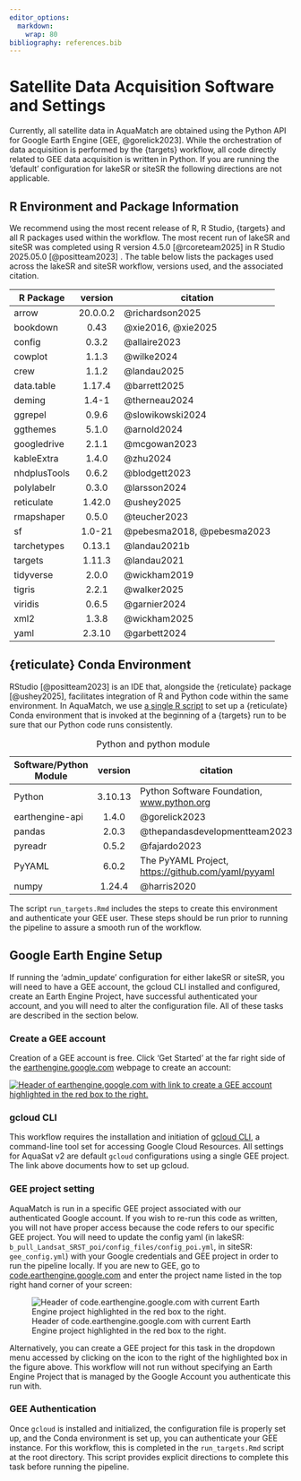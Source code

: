 ```yaml
---
editor_options:
  markdown:
    wrap: 80
bibliography: references.bib
---
```


# Satellite Data Acquisition Software and Settings {#software-settings}

Currently, all satellite data in AquaMatch are obtained using the Python API for
Google Earth Engine [GEE, @gorelick2023]. While the orchestration of data
acquisition is performed by the {targets} workflow, all code directly related to
GEE data acquisition is written in Python. If you are running the 'default'
configuration for lakeSR or siteSR the following directions are not applicable.

## R Environment and Package Information

We recommend using the most recent release of R, R Studio, {targets} and all R
packages used within the workflow. The most recent run of lakeSR and siteSR was
completed using R version 4.5.0 [@rcoreteam2025] in R Studio 2025.05.0
[@positteam2023] . The table below lists the packages used across the lakeSR and
siteSR workflow, versions used, and the associated citation.

| R Package    | version  | citation                   |
|--------------|:--------:|----------------------------|
| arrow        | 20.0.0.2 | @richardson2025            |
| bookdown     |   0.43   | @xie2016, @xie2025         |
| config       |  0.3.2   | @allaire2023               |
| cowplot      |  1.1.3   | @wilke2024                 |
| crew         |  1.1.2   | @landau2025                |
| data.table   |  1.17.4  | @barrett2025               |
| deming       |  1.4-1   | @therneau2024              |
| ggrepel      |  0.9.6   | @slowikowski2024           |
| ggthemes     |  5.1.0   | @arnold2024                |
| googledrive  |  2.1.1   | @mcgowan2023               |
| kableExtra   |  1.4.0   | @zhu2024                   |
| nhdplusTools |  0.6.2   | @blodgett2023              |
| polylabelr   |  0.3.0   | @larsson2024               |
| reticulate   |  1.42.0  | @ushey2025                 |
| rmapshaper   |  0.5.0   | @teucher2023               |
| sf           |  1.0-21  | @pebesma2018, @pebesma2023 |
| tarchetypes  |  0.13.1  | @landau2021b               |
| targets      |  1.11.3  | @landau2021                |
| tidyverse    |  2.0.0   | @wickham2019               |
| tigris       |  2.2.1   | @walker2025                |
| viridis      |  0.6.5   | @garnier2024               |
| xml2         |  1.3.8   | @wickham2025               |
| yaml         |  2.3.10  | @garbett2024               |

## {reticulate} Conda Environment

RStudio [@positteam2023] is an IDE that, alongside the {reticulate} package
[@ushey2025], facilitates integration of R and Python code within the same
environment. In AquaMatch, we use [a single R
script](https://github.com/AquaSat/lakeSR/blob/main/python/pySetup.R) to set up
a {reticulate} Conda environment that is invoked at the beginning of a {targets}
run to be sure that our Python code runs consistently.

| Software/Python Module | version | citation |
|---------------------------|:-------------------------:|---------------------------|
| Python | 3.10.13 | Python Software Foundation, [www.python.org](www.python.org) |
| earthengine-api | 1.4.0 | @gorelick2023 |
| pandas | 2.0.3 | @thepandasdevelopmentteam2023 |
| pyreadr | 0.5.2 | @fajardo2023 |
| PyYAML | 6.0.2 | The PyYAML Project, <https://github.com/yaml/pyyaml> |
| numpy | 1.24.4 | @harris2020 |

: Python and python module

The script `run_targets.Rmd` includes the steps to create this environment and
authenticate your GEE user. These steps should be run prior to running the
pipeline to assure a smooth run of the workflow.

## Google Earth Engine Setup

If running the 'admin_update' configuration for either lakeSR or siteSR, you
will need to have a GEE account, the gcloud CLI installed and configured, create
an Earth Engine Project, have successful authenticated your account, and you
will need to alter the configuration file. All of these tasks are described in
the section below.

### Create a GEE account {#create-account}

Creation of a GEE account is free. Click 'Get Started' at the far right side of
the [earthengine.google.com](https://earthengine.google.com) webpage to create
an account:

[![Header of earthengine.google.com with link to create a GEE account
highlighted in the red box to the
right.](images/EE_header.png)](https://earthengine.google.com)

### gcloud CLI {#gcloud}

This workflow requires the installation and initiation of [gcloud
CLI](https://cloud.google.com/sdk/gcloud), a command-line tool set for accessing
Google Cloud Resources. All settings for AquaSat v2 are default `gcloud`
configurations using a single GEE project. The link above documents how to set
up gcloud.

### GEE project setting {#proj-setting}

AquaMatch is run in a specific GEE project associated with our authenticated
Google account. If you wish to re-run this code as written, you will not have
proper access because the code refers to our specific GEE project. You will need
to update the config yaml (in lakeSR:
`b_pull_Landsat_SRST_poi/config_files/config_poi.yml`, in siteSR:
`gee_config.yml`) with your Google credentials and GEE project in order to run
the pipeline locally. If you are new to GEE, go to
[code.earthengine.google.com](https://code.earthengine.google.com) and enter the
project name listed in the top right hand corner of your screen:

![Header of code.earthengine.google.com with current Earth Engine project
highlighted in the red box to the right.](images/code_ee_proj.png)

Alternatively, you can create a GEE project for this task in the dropdown menu
accessed by clicking on the icon to the right of the highlighted box in the
figure above. This workflow will not run without specifying an Earth Engine
Project that is managed by the Google Account you authenticate this run with.

### GEE Authentication {#auth}

Once `gcloud` is installed and initialized, the configuration file is properly
set up, and the Conda environment is set up, you can authenticate your GEE
instance. For this workflow, this is completed in the `run_targets.Rmd` script
at the root directory. This script provides explicit directions to complete this
task before running the pipeline.
